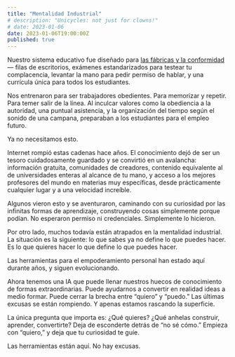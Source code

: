 ```yaml
---
title: "Mentalidad Industrial"
# description: "Unicycles: not just for clowns!"
# date: 2023-01-06
date: 2023-01-06T19:00:00Z
published: true
---
```


Nuestro sistema educativo fue diseñado para [las fábricas y la conformidad](https://www.youtube.com/watch?v=sXpbONjV1Jc) — filas de escritorios, exámenes estandarizados para testear tu complacencia, levantar la mano para pedir permiso de hablar, y una currícula única para todos los estudiantes.

Nos entrenaron para ser trabajadores obedientes. Para memorizar y repetir. Para temer salir de la línea. Al inculcar valores como la obediencia a la autoridad, una puntual asistencia, y la organización del tiempo según el sonido de una campana, preparaban a los estudiantes para el empleo futuro.

Ya no necesitamos esto.

Internet rompió estas cadenas hace años. El conocimiento dejó de ser un tesoro cuidadosamente guardado y se convirtió en un avalancha: información gratuita, comunidades de creadores, contenido equivalente al de universidades enteras al alcance de tu mano, y acceso a los mejores profesores del mundo en materias muy específicas, desde prácticamente cualquier lugar y a una velocidad increíble.

Algunos vieron esto y se aventuraron, caminando con su curiosidad por las infinitas formas de aprendizaje, construyendo cosas simplemente porque podían. No esperaron permiso ni credenciales. Simplemente lo hicieron.

Por otro lado, muchos todavía están atrapados en la mentalidad industrial. La situación es la siguiente: lo que sabes ya no define lo que puedes hacer. Es lo que quieres hacer lo que define lo que puedes hacer.

Las herramientas para el empoderamiento personal han estado aquí durante años, y siguen evolucionando.

Ahora tenemos una IA que puede llenar nuestros huecos de conocimiento de formas extraordinarias. Puede ayudarnos a convertir en realidad ideas a medio formar. Puede cerrar la brecha entre “quiero” y “puedo.” Las últimas excusas se están rompiendo. Y apenas estamos rascando la superficie.

La única pregunta que importa es: ¿Qué quieres? ¿Qué anhelas construir, aprender, convertirte? Deja de esconderte detrás de “no sé cómo.” Empieza con “quiero,” y deja que tu curiosidad te guíe.

Las herramientas están aquí. No hay excusas.

